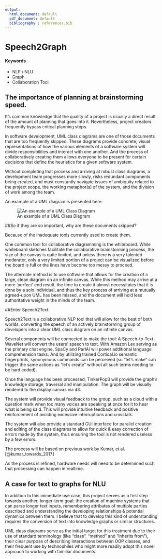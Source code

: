```yaml
---
output:
  html_document: default
  pdf_document: default
  bibliography : references.bib
---
```


# Speech2Graph {#diagramming-at-the-speed-of-speech}

#### Keywords {-}

- NLP / NLU
- Graph
- Collaboration Tool

## The importance of planning at brainstorming speed.

It’s common knowledge that the quality of a project is usually a direct result of the amount of planning that goes into it. Nevertheless, project creators frequently bypass critical planning steps.

In software development, UML class diagrams are one of those documents that are too frequently skipped. These diagrams provide concrete, visual representations of how the various elements of a software system will divide responsibilities and interact with one another. And the process of collaboratively creating them allows everyone to be present for certain decisions that define the heuristics for a given software system.

Without completing that process and arriving at robust class diagrams, a development team progresses more slowly, risks redundant components being created, and must constantly navigate issues of ambiguity related to the project scope, the working metaphor(s) of the system, and the division of work among the team.

An example of a UML diagram is presented here:

![An example of a UML Class Diagram](https://www.uml-diagrams.org/examples/class-diagram-example-hasp-licensing-domain.png)

##So if they are so important, why are these documents skipped?

Because of the inadequate tools currently used to create them.

One common tool for collaborative diagramming is the whiteboard. While whiteboard sketches facilitate the collaborative brainstorming process, the size of the canvas is quite limited, and unless there is a very talented moderator, only a very limited portion of a project can be visualized before the board is full or the lines have become too messy to proceed.

The alternate method is to use software that allows for the creation of a large, clean diagram on an infinite canvas. While this method may arrive at a more ‘perfect’ end result, the time to create it almost necessitates that it is done by a solo individual, and thus the key process of arriving at a mutually agreed-upon UML has been missed, and the document will hold less authoritative weight in the minds of the team.

##Enter Speech2Text

Speech2Text is a collaborative NLP tool that will allow for the best of both worlds: converting the speech of an actively brainstorming group of developers into a clear UML class diagram on an infinite canvas.

Several components will be connected to make the tool: A Speech-to-Text-WaveNet will convert the users’ speech to text. With Amazon Lex serving as the primary chat engine, SpaCy and ParlAI will power additional language comprehension tasks. And by utilizing trained Cortical.io semantic fingerprints, synonymous commands can be perceived (so "let's make" can trigger the same actions as "let's create" without all such terms needing to be hard coded).

Once the language has been processed, TinkerPop3 will provide the graph's knowledge storage, traversal and manipulation. The graph will be visually rendered to the display canvas via d3. 

The system will provide visual feedback to the group, such as a cloud with a question mark when too many voices are speaking at once for it to hear what is being said. This will provide intuitive feedback and positive reinforcement of avoiding excessive interruptions and crosstalk.

The system will also provide a standard GUI interface for parallel creation and editing of the class diagrams to allow for quick & easy correction of errors made by the system, thus ensuring the tool is not rendered useless by a few errors.

The process will be based on previous work by Kumar, et al.[@kumar_towards_2017]

As the process is refined, hardware needs will need to be determined such that processing can happen in realtime.

## A case for text to graphs for NLU

In addition to this immediate use case, this project serves as a first step towards another, longer-term goal: the creation of machine systems that can parse longer text inputs, remembering attributes of multiple parties described and understanding the developing relationships & potential dynamics between them. I believe that to develop this kind of understanding requires the conversion of text into knowledge graphs or similar structures.

UML class diagrams serve as the initial target for this treatment due to their use of standard terminology (like "class", "method" and "inherits from"), their clear purpose of describing interactions between OOP classes, and their frequent use by technophiles who might more readily adopt this novel approach to working with familiar documents.